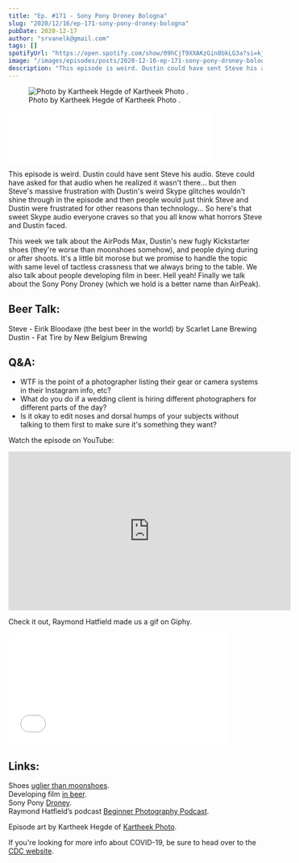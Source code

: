 ```yaml
---
title: "Ep. #171 - Sony Pony Droney Bologna"
slug: "2020/12/16/ep-171-sony-pony-droney-bologna"
pubDate: 2020-12-17
author: "srvanelk@gmail.com"
tags: []
spotifyUrl: "https://open.spotify.com/show/09hCjT9XXAKzGin8bkLG3a?si=kjRZvQ1JTb6Ov3HVzSSlWA"
image: "/images/episodes/posts/2020-12-16-ep-171-sony-pony-droney-bologna/Kartheek+Hegde+-+4.webp"
description: "This episode is weird. Dustin could have sent Steve his audio. Steve could have asked for that audio when he realized it wasn't there... but then Steve's massive frustration with Dustin's weird Skype glitches wouldn't shine through in the episode and then people would just think Steve and Dustin were frustrated for other reasons than technology... So here's that sweet Skype audio everyone craves so that you all know what horrors Steve and Dustin faced."
---
```


<figure>
  <img src="/images/episodes/posts/2020-12-16-ep-171-sony-pony-droney-bologna/Kartheek+Hegde+-+4.webp" alt=" Photo by Kartheek Hegde of  Kartheek Photo . " />
  <figcaption>Photo by Kartheek Hegde of  Kartheek Photo .</figcaption>
</figure>
<iframe class="embedly-embed" src="//cdn.embedly.com/widgets/media.html?src=https%3A%2F%2Fanchor.fm%2Fweddingphotohangover%2Fembed%2Fepisodes%2FEp--171---Sony-Pony-Droney-Bologna-entj8n&display_name=Anchor+FM+Inc.&url=https%3A%2F%2Fanchor.fm%2Fweddingphotohangover%2Fepisodes%2FEp--171---Sony-Pony-Droney-Bologna-entj8n&image=https%3A%2F%2Fd3t3ozftmdmh3i.cloudfront.net%2Fproduction%2Fpodcast_uploaded_episode400%2F805714%2F805714-1608173153774-1892fd6c93ff2.jpg&key=61d05c9d54e8455ea7a9677c366be814&type=text%2Fhtml&schema=anchor&wmode=opaque" width="400" height="102" scrolling="no" title="Anchor FM Inc. embed" frameborder="0" allow="autoplay; fullscreen" allowfullscreen="true"></iframe>

This episode is weird. Dustin could have sent Steve his audio. Steve could have asked for that audio when he realized it wasn't there... but then Steve's massive frustration with Dustin's weird Skype glitches wouldn't shine through in the episode and then people would just think Steve and Dustin were frustrated for other reasons than technology... So here's that sweet Skype audio everyone craves so that you all know what horrors Steve and Dustin faced.

This week we talk about the AirPods Max, Dustin's new fugly Kickstarter shoes (they're worse than moonshoes somehow), and people dying during or after shoots. It's a little bit morose but we promise to handle the topic with same level of tactless crassness that we always bring to the table. We also talk about people developing film in beer. Hell yeah! Finally we talk about the Sony Pony Droney (which we hold is a better name than AirPeak).

## Beer Talk:  
Steve - Eirik Bloodaxe (the best beer in the world) by Scarlet Lane Brewing  
Dustin - Fat Tire by New Belgium Brewing

## Q&A:
- WTF is the point of a photographer listing their gear or camera systems in their Instagram info, etc?
- What do you do if a wedding client is hiring different photographers for different parts of the day?
- Is it okay to edit noses and dorsal humps of your subjects without talking to them first to make sure it's something they want?

Watch the episode on YouTube:

<iframe 
  width="560" 
  height="315" 
  src="https://www.youtube.com/embed/Wid1g-eAm9g" 
  frameborder="0" 
  allow="autoplay; 
  encrypted-media" allowfullscreen>
  </iframe>

Check it out, Raymond Hatfield made us a gif on Giphy.

<iframe class="embedly-embed" src="//cdn.embedly.com/widgets/media.html?src=https%3A%2F%2Fgiphy.com%2Fembed%2FrWeiMNOv0CYdhAr0HZ%2Ftwitter%2Fiframe&display_name=Giphy&url=https%3A%2F%2Fgiphy.com%2Fgifs%2Freaction-shocked-weddingphotohangover-rWeiMNOv0CYdhAr0HZ&image=https%3A%2F%2Fmedia0.giphy.com%2Fmedia%2FrWeiMNOv0CYdhAr0HZ%2Fgiphy.gif&key=61d05c9d54e8455ea7a9677c366be814&type=text%2Fhtml&schema=giphy&wmode=opaque" width="435" height="222" scrolling="no" title="Giphy embed" frameborder="0" allow="autoplay; fullscreen" allowfullscreen="true"></iframe>

## Links:  
Shoes [uglier than moonshoes](https://www.kickstarter.com/projects/tefors/flex-the-business-shoe-that-feels-like-a-sneaker).  
Developing film [in beer](https://petapixel.com/2020/12/01/photographing-portraits-of-brewers-and-developing-the-film-in-their-beer/).  
Sony Pony [Droney](https://www.republicworld.com/technology-news/gadgets/sonys-reveals-its-new-drones-project-airpeak-to-support-video-creators.html).  
Raymond Hatfield’s podcast [Beginner Photography Podcast](https://www.beginnerphotographypodcast.com/).

Episode art by Kartheek Hegde of [Kartheek Photo](https://kartheekphoto.com/).

If you're looking for more info about COVID-19, be sure to head over to the [CDC website](https://www.cdc.gov/coronavirus/2019-ncov/index.html).
